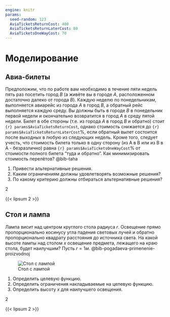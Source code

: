 ```yaml
---
engine: knitr
params:
  seed-random: 123
  AviaTicketsReturnCost: 400
  AviaTicketsReturnLaterCost: 80
  AviaTicketsOneWayCost: 70
---
```


# Моделирование

::::: {.content-hidden unless-meta="avia-tickets.select"}
:::: {#exr-practice-avia-tickets}
## Авиа-билеты

Предположим, что по работе вам необходимо в течение пяти недель пять раз посетить город *B* (а живёте вы в городе *A*, расположенном достаточно далеко от города *B*). Каждую неделю по понедельникам, выполняется авиарейс из города *A* в город *B*, а обратный рейс выполняется каждую среду. Вы должны быть в городе *B* в понедельник первой недели и окончательно возвратится в город *A* в среду пятой недели. Билет в обе стороны (т.е. из города *A* в город *B* и обратно) стоит `{r} params$AviaTicketsReturnCost`, однако стоимость снижается до `{r} params$AviaTicketsReturnLaterCost`%, если обратный вылет состоится после выходных в любую из следующих недель. Кроме того, следует учесть, что стоимость билета только в одну сторону (из A в B или из B в A - безразлично) равна `{r} params$AviaTicketsOneWayCost`% от стоимости полного билета "туда и обратно". Как минимизировать стоимость перелётов? @bib-taha

1.  Привести альтернативные решения.
2.  Каким ограничениям должны удовлетворять возможные решения?
3.  По какому критерию должны отбираться альтернативные решения?

::: {.callout-note appearance="minimal" title="Оценка"}
2
:::

[`\vspace{3cm}`{=latex}]{.content-visible when-profile="practice"}
::::
:::::

:::: {.content-hidden when-profile="practice"}
::: {#sol-practice-avia-tickets}
{{< lipsum 2 >}}
:::
::::

::::: {.content-hidden unless-meta="table-lamp.select"}
:::: {#exr-practice-table-lamp}
## Стол и лампа

Лампа висит над центром круглого стола радиуса $r$. Освещение прямо пропорционально косинусу угла падения световых лучей и обратно пропорционально квадрату расстояния до источника света. На какой высоте лампы над столом $x$ освещение предмета, лежащего на краю стола, будет наилучшим? Пусть $r=1 м.$ @bib-pogadaeva-primenenie-proizvodnoj

![Стол с лампой](Img1.png){fig-align="center"}

1.  Определить целевую функцию.
2.  Определить ограничения накладываемые на целевую функцию.
3.  Определить высоту $x$ для наилучшего освещения.

::: {.callout-note appearance="minimal" title="Оценка"}
2
:::

[`\vspace{3cm}`{=latex}]{.content-visible when-profile="practice"}
::::
:::::

:::: {.content-hidden when-profile="practice"}
::: {#sol-practice-table-lamp}
{{< lipsum 2 >}}
:::
::::

